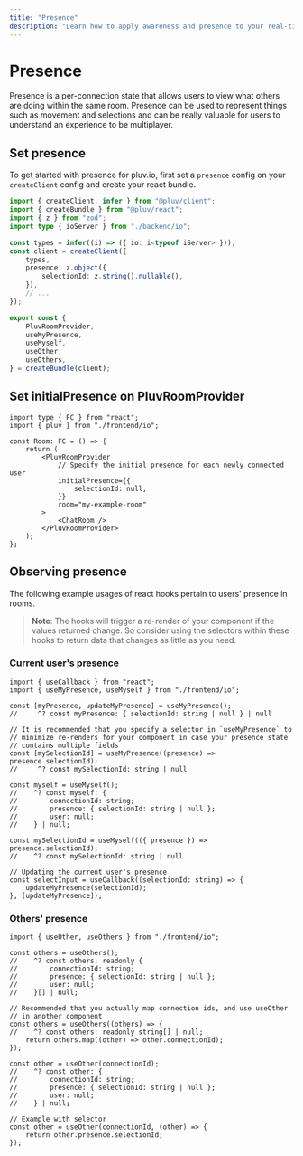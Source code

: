 ```yaml
---
title: "Presence"
description: "Learn how to apply awareness and presence to your real-time applications with @pluv/react"
---
```


# Presence

Presence is a per-connection state that allows users to view what others are doing within the same room. Presence can be used to represent things such as movement and selections and can be really valuable for users to understand an experience to be multiplayer.

## Set presence

To get started with presence for pluv.io, first set a `presence` config on your `createClient` config and create your react bundle.

```ts
import { createClient, infer } from "@pluv/client";
import { createBundle } from "@pluv/react";
import { z } from "zod";
import type { ioServer } from "./backend/io";

const types = infer((i) => ({ io: i<typeof iServer> }));
const client = createClient({
    types,
    presence: z.object({
        selectionId: z.string().nullable(),
    }),
    // ...
});

export const {
    PluvRoomProvider,
    useMyPresence,
    useMyself,
    useOther,
    useOthers,
} = createBundle(client);
```

## Set initialPresence on PluvRoomProvider

```tsx
import type { FC } from "react";
import { pluv } from "./frontend/io";

const Room: FC = () => {
    return (
        <PluvRoomProvider
            // Specify the initial presence for each newly connected user
            initialPresence={{
                selectionId: null,
            }}
            room="my-example-room"
        >
            <ChatRoom />
        </PluvRoomProvider>
    );
};
```

## Observing presence

The following example usages of react hooks pertain to users' presence in rooms.

> **Note**: The hooks will trigger a re-render of your component if the values returned change. So consider using the selectors within these hooks to return data that changes as little as you need.

### Current user's presence

```tsx
import { useCallback } from "react";
import { useMyPresence, useMyself } from "./frontend/io";

const [myPresence, updateMyPresence] = useMyPresence();
//     ^? const myPresence: { selectionId: string | null } | null

// It is recommended that you specify a selector in `useMyPresence` to
// minimize re-renders for your component in case your presence state
// contains multiple fields
const [mySelectionId] = useMyPresence((presence) => presence.selectionId);
//     ^? const mySelectionId: string | null

const myself = useMyself();
//    ^? const myself: {
//        connectionId: string;
//        presence: { selectionId: string | null };
//        user: null;
//    } | null;

const mySelectionId = useMyself(({ presence }) => presence.selectionId);
//    ^? const mySelectionId: string | null

// Updating the current user's presence
const selectInput = useCallback((selectionId: string) => {
    updateMyPresence(selectionId);
}, [updateMyPresence]);
```

### Others' presence

```tsx
import { useOther, useOthers } from "./frontend/io";

const others = useOthers();
//    ^? const others: readonly {
//        connectionId: string;
//        presence: { selectionId: string | null };
//        user: null;
//    }[] | null;

// Recommended that you actually map connection ids, and use useOther
// in another component
const others = useOthers((others) => {
//    ^? const others: readonly string[] | null;
    return others.map((other) => other.connectionId);
});

const other = useOther(connectionId);
//    ^? const other: {
//        connectionId: string;
//        presence: { selectionId: string | null };
//        user: null;
//    } | null;

// Example with selector
const other = useOther(connectionId, (other) => {
    return other.presence.selectionId;
});
```
